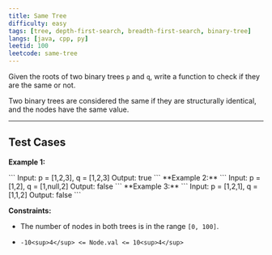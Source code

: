 ```yaml
---
title: Same Tree
difficulty: easy
tags: [tree, depth-first-search, breadth-first-search, binary-tree]
langs: [java, cpp, py]
leetid: 100
leetcode: same-tree
---
```

Given the roots of two binary trees `p` and `q`, write a function to check if they are the same or not.

Two binary trees are considered the same if they are structurally identical, and the nodes have the same value.

 

---
## Test Cases
**Example 1:**

<MdxImage alt="" src="https://assets.leetcode.com/uploads/2020/12/20/ex1.jpg" style="width: 622px; height: 182px;" />
```
Input: p = [1,2,3], q = [1,2,3]
Output: true
```
**Example 2:**

<MdxImage alt="" src="https://assets.leetcode.com/uploads/2020/12/20/ex2.jpg" style="width: 382px; height: 182px;" />
```
Input: p = [1,2], q = [1,null,2]
Output: false
```
**Example 3:**

<MdxImage alt="" src="https://assets.leetcode.com/uploads/2020/12/20/ex3.jpg" style="width: 622px; height: 182px;" />
```
Input: p = [1,2,1], q = [1,1,2]
Output: false
```
 

**Constraints:**

	
* The number of nodes in both trees is in the range `[0, 100]`.
	
* `-10<sup>4</sup> <= Node.val <= 10<sup>4</sup>`
